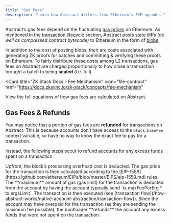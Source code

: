 ```yaml
---
title: "Gas Fees"
description: "Learn how Abstract differs from Ethereum's EVM opcodes."
---
```


Abstract&rsquo;s gas fees depend on the fluctuating
[gas prices](https://ethereum.org/en/developers/docs/gas/) on Ethereum. As mentioned in
the [transaction lifecycle](/how-abstract-works/architecture/transaction-lifecycle)
section, Abstract posts state diffs _(as well as compressed contract bytecode)_ to Ethereum
in the form of [blobs](https://www.eip4844.com/).

In addition to the cost of posting blobs, their are costs associated with generating
ZK proofs for batches and committing & verifying these proofs on Ethereum. To fairly distribute
these costs among L2 transactions, gas fees on Abstract are charged proportionally
to how close a transaction brought a batch to being **sealed** (i.e. full).

<Card
  title="ZK Stack Docs - Fee Mechanism"
  icon="file-contract"
  href="https://docs.zksync.io/zk-stack/concepts/fee-mechanism"
>
  View the full equations of how gas fees are calculated on Abstract.
</Card>

## Gas Fees & Refunds

You may notice that a portion of gas fees are **refunded** for transactions on Abstract. This
is because accounts don&rsquo;t have access to the `block.baseFee` context variable,
so have no way to know the exact fee to pay for a transaction.

Instead, the following steps occur to refund accounts for any excess funds spent on a transaction:

<Steps>

<Step title="Block overhead fee deduction">
  Upfront, the block&rsquo;s processing overhead cost is deducted.
</Step>

<Step title="Gas price calculation">
  The gas price for the transaction is then calculated according to the
  [EIP-1559](https://github.com/ethereum/EIPs/blob/master/EIPS/eip-1559.md)
  rules.
</Step>

<Step title="Gas price calculation">
  The **maximum** amount of gas (gas limit) for the transaction is deducted from
  the account by having the account typically send `tx.maxFeePerErg *
  tx.ergsLimit`. The transaction is then executed (see [transaction
  flow](/how-abstract-works/native-account-abstraction/transaction-flow)).
</Step>

<Step title="Gas refund">
    Since the account may have overpaid for the transaction (as they are sending the maximum fee possible), the bootloader
    **refunds** the account any excess funds that were not spent on the transaction.
</Step>
</Steps>
